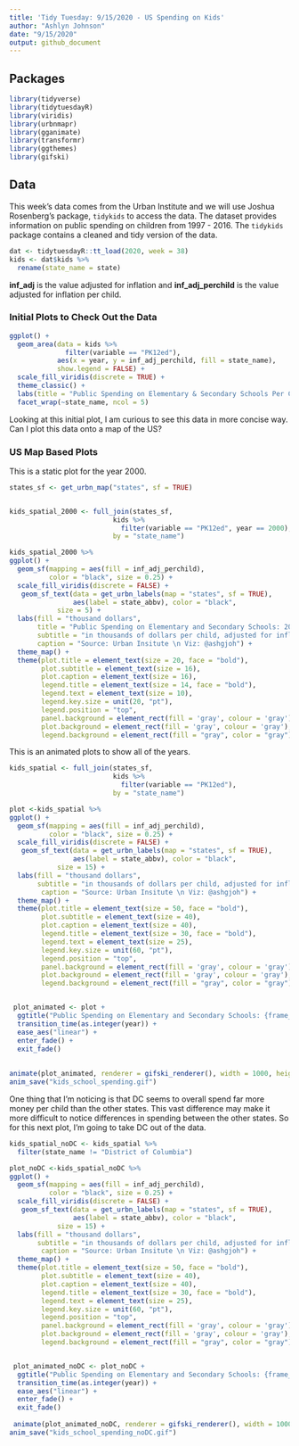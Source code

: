 ```yaml
---
title: 'Tidy Tuesday: 9/15/2020 - US Spending on Kids'
author: "Ashlyn Johnson"
date: "9/15/2020"
output: github_document
---
```


## Packages
```r
library(tidyverse)
library(tidytuesdayR)
library(viridis)
library(urbnmapr)
library(gganimate)
library(transformr)
library(ggthemes)
library(gifski)
```

## Data   
This week's data comes from the Urban Institute and we will use Joshua Rosenberg's package, `tidykids` to access the data. The dataset provides information on public spending on children from 1997 - 2016. The `tidykids` package contains a cleaned and tidy version of the data. 

```r
dat <- tidytuesdayR::tt_load(2020, week = 38)
kids <- dat$kids %>% 
  rename(state_name = state)
```

**inf_adj** is the value adjusted for inflation and **inf_adj_perchild** is the value adjusted for inflation per child.   

### Initial Plots to Check Out the Data

```r
ggplot() + 
  geom_area(data = kids %>% 
              filter(variable == "PK12ed"), 
            aes(x = year, y = inf_adj_perchild, fill = state_name), 
            show.legend = FALSE) + 
  scale_fill_viridis(discrete = TRUE) + 
  theme_classic() + 
  labs(title = "Public Spending on Elementary & Secondary Schools Per Child by State", subtitle = "in $1000s", xlab = "Year", ylab = "$1000s of Dollars per Child, Adjusted for Inflation") +
  facet_wrap(~state_name, ncol = 5)
```


Looking at this initial plot, I am curious to see this data in more concise way. Can I plot this data onto a map of the US?

### US Map Based Plots

This is a static plot for the year 2000. 

```r
states_sf <- get_urbn_map("states", sf = TRUE)


kids_spatial_2000 <- full_join(states_sf,
                          kids %>% 
                            filter(variable == "PK12ed", year == 2000),
                          by = "state_name")

kids_spatial_2000 %>% 
ggplot() +
  geom_sf(mapping = aes(fill = inf_adj_perchild),
          color = "black", size = 0.25) +
  scale_fill_viridis(discrete = FALSE) +
   geom_sf_text(data = get_urbn_labels(map = "states", sf = TRUE), 
                aes(label = state_abbv), color = "black", 
            size = 5) + 
  labs(fill = "thousand dollars",
       title = "Public Spending on Elementary and Secondary Schools: 2000",
       subtitle = "in thousands of dollars per child, adjusted for inflation", 
       caption = "Source: Urban Insitute \n Viz: @ashgjoh") +
  theme_map() + 
  theme(plot.title = element_text(size = 20, face = "bold"),
        plot.subtitle = element_text(size = 16),
        plot.caption = element_text(size = 16),
        legend.title = element_text(size = 14, face = "bold"),
        legend.text = element_text(size = 10),
        legend.key.size = unit(20, "pt"),
        legend.position = "top",
        panel.background = element_rect(fill = 'gray', colour = 'gray'),
        plot.background = element_rect(fill = 'gray', colour = 'gray'), 
        legend.background = element_rect(fill = "gray", color = "gray"))
```


This is an animated plots to show all of the years. 

```r

kids_spatial <- full_join(states_sf,
                          kids %>% 
                            filter(variable == "PK12ed"),
                          by = "state_name")

plot <-kids_spatial %>% 
ggplot() +
  geom_sf(mapping = aes(fill = inf_adj_perchild),
          color = "black", size = 0.25) +
  scale_fill_viridis(discrete = FALSE) +
   geom_sf_text(data = get_urbn_labels(map = "states", sf = TRUE), 
                aes(label = state_abbv), color = "black", 
            size = 15) + 
  labs(fill = "thousand dollars",
       subtitle = "in thousands of dollars per child, adjusted for inflation",
        caption = "Source: Urban Insitute \n Viz: @ashgjoh") +
  theme_map() + 
  theme(plot.title = element_text(size = 50, face = "bold"),
        plot.subtitle = element_text(size = 40),
        plot.caption = element_text(size = 40),
        legend.title = element_text(size = 30, face = "bold"),
        legend.text = element_text(size = 25),
        legend.key.size = unit(60, "pt"),
        legend.position = "top",
        panel.background = element_rect(fill = 'gray', colour = 'gray'),
        plot.background = element_rect(fill = 'gray', colour = 'gray'), 
        legend.background = element_rect(fill = "gray", color = "gray"))


 plot_animated <- plot +
  ggtitle("Public Spending on Elementary and Secondary Schools: {frame_time}") +
  transition_time(as.integer(year)) +
  ease_aes("linear") +
  enter_fade() +
  exit_fade()
  
 
animate(plot_animated, renderer = gifski_renderer(), width = 1000, height = 666, res = 35)
anim_save("kids_school_spending.gif")
```
One thing that I'm noticing is that DC seems to overall spend far more money per child than the other states. This vast difference may make it more difficult to notice differences in spending between the other states. So for this next plot, I'm going to take DC out of the data. 

```r
kids_spatial_noDC <- kids_spatial %>% 
  filter(state_name != "District of Columbia")

plot_noDC <-kids_spatial_noDC %>% 
ggplot() +
  geom_sf(mapping = aes(fill = inf_adj_perchild),
          color = "black", size = 0.25) +
  scale_fill_viridis(discrete = FALSE) +
   geom_sf_text(data = get_urbn_labels(map = "states", sf = TRUE), 
                aes(label = state_abbv), color = "black", 
            size = 15) + 
  labs(fill = "thousand dollars",
       subtitle = "in thousands of dollars per child, adjusted for inflation \n (does not include District of Columbia)",
        caption = "Source: Urban Insitute \n Viz: @ashgjoh") +
  theme_map() + 
  theme(plot.title = element_text(size = 50, face = "bold"),
        plot.subtitle = element_text(size = 40),
        plot.caption = element_text(size = 40),
        legend.title = element_text(size = 30, face = "bold"),
        legend.text = element_text(size = 25),
        legend.key.size = unit(60, "pt"),
        legend.position = "top",
        panel.background = element_rect(fill = 'gray', colour = 'gray'),
        plot.background = element_rect(fill = 'gray', colour = 'gray'), 
        legend.background = element_rect(fill = "gray", color = "gray"))


 plot_animated_noDC <- plot_noDC +
  ggtitle("Public Spending on Elementary and Secondary Schools: {frame_time}") +
  transition_time(as.integer(year)) +
  ease_aes("linear") +
  enter_fade() +
  exit_fade()
 
 animate(plot_animated_noDC, renderer = gifski_renderer(), width = 1000, height = 666, res = 35)
anim_save("kids_school_spending_noDC.gif")
```

